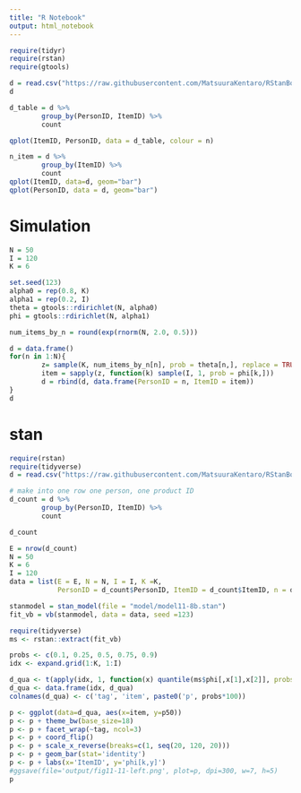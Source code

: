 ```yaml
---
title: "R Notebook"
output: html_notebook
---
```



```r
require(tidyr)
require(rstan)
require(gtools)

```


```r
d = read.csv("https://raw.githubusercontent.com/MatsuuraKentaro/RStanBook/master/chap11/input/data-lda.txt")
d

```

```r
d_table = d %>%
        group_by(PersonID, ItemID) %>%
        count

qplot(ItemID, PersonID, data = d_table, colour = n)

n_item = d %>%
        group_by(ItemID) %>%
        count
qplot(ItemID, data=d, geom="bar")
qplot(PersonID, data = d, geom="bar")

```


# Simulation
```r
N = 50
I = 120
K = 6

set.seed(123)
alpha0 = rep(0.8, K)
alpha1 = rep(0.2, I)
theta = gtools::rdirichlet(N, alpha0)
phi = gtools::rdirichlet(N, alpha1)

num_items_by_n = round(exp(rnorm(N, 2.0, 0.5)))

d = data.frame()
for(n in 1:N){
        z= sample(K, num_items_by_n[n], prob = theta[n,], replace = TRUE)
        item = sapply(z, function(k) sample(I, 1, prob = phi[k,]))
        d = rbind(d, data.frame(PersonID = n, ItemID = item))
}
d

```




# stan
```r

require(rstan)
require(tidyverse)
d = read.csv("https://raw.githubusercontent.com/MatsuuraKentaro/RStanBook/master/chap11/input/data-lda.txt")

```

```r
# make into one row one person, one product ID
d_count = d %>%
        group_by(PersonID, ItemID) %>%
        count

d_count
```


```r
E = nrow(d_count)
N = 50
K = 6
I = 120
data = list(E = E, N = N, I = I, K =K, 
            PersonID = d_count$PersonID, ItemID = d_count$ItemID, n = d_count$n, Alpha = rep(0.5, I))

stanmodel = stan_model(file = "model/model11-8b.stan")
fit_vb = vb(stanmodel, data = data, seed =123)

```


```r
require(tidyverse)
ms <- rstan::extract(fit_vb)

probs <- c(0.1, 0.25, 0.5, 0.75, 0.9)
idx <- expand.grid(1:K, 1:I)

d_qua <- t(apply(idx, 1, function(x) quantile(ms$phi[,x[1],x[2]], probs=probs)))
d_qua <- data.frame(idx, d_qua)
colnames(d_qua) <- c('tag', 'item', paste0('p', probs*100))

p <- ggplot(data=d_qua, aes(x=item, y=p50))
p <- p + theme_bw(base_size=18)
p <- p + facet_wrap(~tag, ncol=3)
p <- p + coord_flip()
p <- p + scale_x_reverse(breaks=c(1, seq(20, 120, 20)))
p <- p + geom_bar(stat='identity')
p <- p + labs(x='ItemID', y='phi[k,y]')
#ggsave(file='output/fig11-11-left.png', plot=p, dpi=300, w=7, h=5)
p

```

